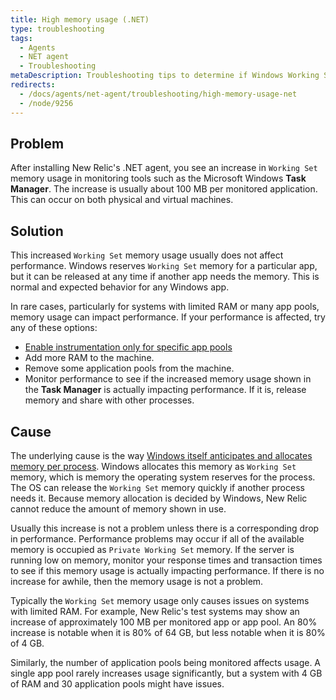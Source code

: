 ```yaml
---
title: High memory usage (.NET)
type: troubleshooting
tags:
  - Agents
  - NET agent
  - Troubleshooting
metaDescription: Troubleshooting tips to determine if Windows Working Set memory usage is a concern after you install New Relic's .NET agent for your app.
redirects:
  - /docs/agents/net-agent/troubleshooting/high-memory-usage-net
  - /node/9256
---
```


## Problem

After installing New Relic's .NET agent, you see an increase in `Working Set` memory usage in monitoring tools such as the Microsoft Windows **Task Manager**. The increase is usually about 100 MB per monitored application. This can occur on both physical and virtual machines.

## Solution

This increased `Working Set` memory usage usually does not affect performance. Windows reserves `Working Set` memory for a particular app, but it can be released at any time if another app needs the memory. This is normal and expected behavior for any Windows app.

In rare cases, particularly for systems with limited RAM or many app pools, memory usage can impact performance. If your performance is affected, try any of these options:

* [Enable instrumentation only for specific app pools](https://docs.newrelic.com/docs/agents/net-agent/configuration/net-agent-configuration#include_exclude_apps)
* Add more RAM to the machine.
* Remove some application pools from the machine.
* Monitor performance to see if the increased memory usage shown in the **Task Manager** is actually impacting performance. If it is, release memory and share with other processes.

## Cause

The underlying cause is the way [Windows itself anticipates and allocates memory per process](https://docs.microsoft.com/en-us/windows/win32/memory/working-set). Windows allocates this memory as `Working Set` memory, which is memory the operating system reserves for the process. The OS can release the `Working Set` memory quickly if another process needs it. Because memory allocation is decided by Windows, New Relic cannot reduce the amount of memory shown in use.

Usually this increase is not a problem unless there is a corresponding drop in performance. Performance problems may occur if all of the available memory is occupied as `Private Working Set` memory. If the server is running low on memory, monitor your response times and transaction times to see if this memory usage is actually impacting performance. If there is no increase for awhile, then the memory usage is not a problem.

Typically the `Working Set` memory usage only causes issues on systems with limited RAM. For example, New Relic's test systems may show an increase of approximately 100 MB per monitored app or app pool. An 80% increase is notable when it is 80% of 64 GB, but less notable when it is 80% of 4 GB.

Similarly, the number of application pools being monitored affects usage. A single app pool rarely increases usage significantly, but a system with 4 GB of RAM and 30 application pools might have issues.
